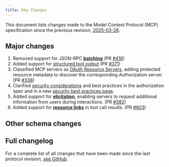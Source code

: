 ```yaml
---
title: Key Changes
---
```


<div id="enable-section-numbers" />

This document lists changes made to the Model Context Protocol (MCP) specification since
the previous revision, [2025-03-26](/specification/2025-03-26).

## Major changes

1. Removed support for JSON-RPC **[batching](https://www.jsonrpc.org/specification#batch)**
   (PR [#416](https://github.com/modelcontextprotocol/specification/pull/416))
2. Added support for [structured tool output](./server/tools#structured-content)
   (PR [#371](https://github.com/modelcontextprotocol/modelcontextprotocol/pull/371))
3. Classified MCP servers as [OAuth Resource Servers](./basic/authorization#authorization-server-discovery),
   adding protected resource metadata to discover the corresponding Authorization server.
   (PR [#338](https://github.com/modelcontextprotocol/modelcontextprotocol/pull/338))
4. Clarified [security considerations](./basic/authorization#security-considerations) and best practices
   in the authorization spec and in a new [security best practices page](./basic/security_best_practices).
5. Added support for **[elicitation](./client/elicitation)**, enabling servers to request additional
   information from users during interactions.
   (PR [#382](https://github.com/modelcontextprotocol/modelcontextprotocol/pull/382))
6. Added support for **[resource links](./server/tools#resource-links)** in
   tool call results. (PR [#603](https://github.com/modelcontextprotocol/modelcontextprotocol/pull/603))

## Other schema changes

## Full changelog

For a complete list of all changes that have been made since the last protocol revision,
[see GitHub](https://github.com/modelcontextprotocol/specification/compare/2025-03-26...draft).
